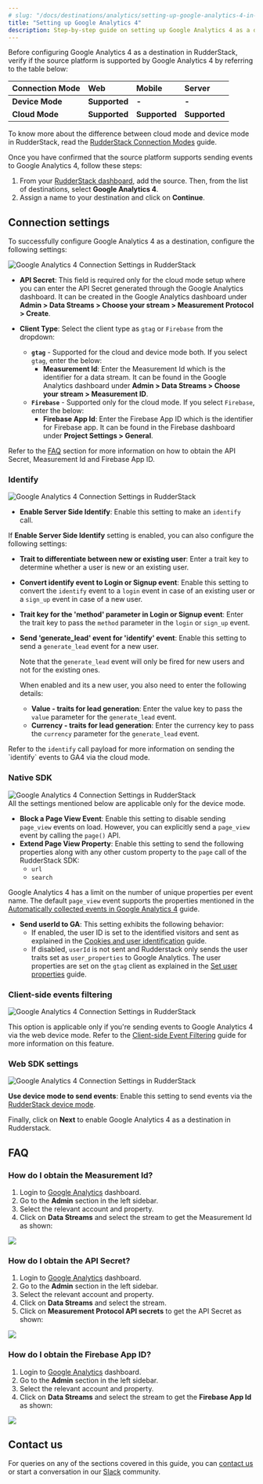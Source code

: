 ```yaml
---
# slug: "/docs/destinations/analytics/setting-up-google-analytics-4-in-rudderstack"
title: "Setting up Google Analytics 4"
description: Step-by-step guide on setting up Google Analytics 4 as a destination in RudderStack.
---
```


Before configuring Google Analytics 4 as a destination in RudderStack, verify if the source platform is supported by Google Analytics 4 by referring to the table below:

| **Connection Mode** | **Web**           | **Mobile** | **Server** |
| :------------------ | :------------ | :----- | :----- |
| **Device Mode**     | **Supported** | **-**  | **-**  |
| **Cloud Mode**      | **Supported** | **Supported**  | **Supported**  |

<div class="infoBlock">
To know more about the difference between cloud mode and device mode in RudderStack, read the <a href="https://rudderstack.com/docs/rudderstack-cloud/rudderstack-connection-modes/">RudderStack Connection Modes</a> guide.
</div>

Once you have confirmed that the source platform supports sending events to Google Analytics 4, follow these steps:

1. From your [RudderStack dashboard](https://app.rudderstack.com/), add the source. Then, from the list of destinations, select **Google Analytics 4**.
2. Assign a name to your destination and click on **Continue**.

## Connection settings

To successfully configure Google Analytics 4 as a destination, configure the following settings:

<img src="../../../assets/event-stream-destinations/google-analytics-4-connection-settings.png" alt="Google Analytics 4 Connection Settings in RudderStack" />

- **API Secret**: This field is required only for the cloud mode setup where you can enter the API Secret generated through the Google Analytics dashboard. It can be created in the Google Analytics dashboard under **Admin > Data Streams > Choose your stream > Measurement Protocol > Create**.

- **Client Type**: Select the client type as `gtag` or `Firebase` from the dropdown:
  - **`gtag`** - Supported for the cloud and device mode both. If you select `gtag`, enter the below:
    - **Measurement Id**: Enter the Measurement Id which is the identifier for a data stream. It can be found in the Google Analytics dashboard under **Admin > Data Streams > Choose your stream > Measurement ID**.
  - **`Firebase`** - Supported only for the cloud mode. If you select `Firebase`, enter the below:
    - **Firebase App Id**: Enter the Firebase App ID which is the identifier for Firebase app. It can be found in the Firebase dashboard under **Project Settings > General**.
 
<div class="infoBlock">
Refer to the <a href="#faq">FAQ</a> section for more information on how to obtain the API Secret, Measurement Id and Firebase App ID.
</div>

### Identify

<img src="../../../assets/event-stream-destinations/google-analytics-4-connection-settings-1.png" alt="Google Analytics 4 Connection Settings in RudderStack" />

- **Enable Server Side Identify**: Enable this setting to make an <Link to="/rudderstack-api/api-specification/rudderstack-spec/identify/">`identify`</Link> call.

If **Enable Server Side Identify** setting is enabled, you can also configure the following settings:

- **Trait to differentiate between new or existing user**: Enter a trait key to determine whether a user is new or an existing user.
- **Convert identify event to Login or Signup event**: Enable this setting to convert the `identify` event to a `login` event in case of an existing user or a `sign_up` event in case of a new user.
- **Trait key for the 'method' parameter in Login or Signup event**: Enter the trait key to pass the `method` parameter in the `login` or `sign_up` event.
- **Send 'generate_lead' event for 'identify' event**: Enable this setting to send a `generate_lead` event for a new user. 

  <div class="infoBlock">
  Note that the <code class="inline-code">generate_lead</code> event will only be fired for new users and not for the existing ones.
  </div>
  
  When enabled and its a new user, you also need to enter the following details:
  - **Value - traits for lead generation**: Enter the value key to pass the `value` parameter for the `generate_lead` event. 
  - **Currency - traits for lead generation**: Enter the currency key to pass the `currency` parameter for the `generate_lead` event. 

<div class="infoBlock">
Refer to the <Link to="/destinations/analytics/google-analytics-4/google-analytics-4-cloud-mode/#identify"><code class="inline-code">identify</code> call payload</Link> for more information on sending  the `identify` events to GA4 via the cloud mode.
</div>

### Native SDK

<img src="../../../assets/event-stream-destinations/google-analytics-4-connection-settings-2.png" alt="Google Analytics 4 Connection Settings in RudderStack" />

<div class="infoBlock">
All the settings mentioned below are applicable only for the device mode.
</div>

- **Block a Page View Event**: Enable this setting to disable sending `page_view` events on load. However, you can explicitly send a `page_view` event by calling the `page()` API.
- **Extend Page View Property**: Enable this setting to send the following properties along with any other custom property to the `page` call of the RudderStack SDK:
    - `url`
    - `search`
 
<div class="infoBlock">
Google Analytics 4 has a limit on the number of unique properties per event name. The default <code class="inline-code">page_view</code> event supports the properties mentioned in the <a href="https://support.google.com/analytics/answer/9234069?hl=en&ref_topic=6317484">Automatically collected events in Google Analytics 4</a> guide.
</div>

  
- **Send userId to GA**: This setting exhibits the following behavior:
    - If enabled, the user ID is set to the identified visitors and sent as explained in the [Cookies and user identification](https://developers.google.com/tag-platform/devguides/cookies#set_user_id) guide.
    - If disabled, `userId` is not sent and Rudderstack only sends the user traits set as `user_properties` to Google Analytics. The user properties are set on the `gtag` client as explained in the [Set user properties](https://developers.google.com/analytics/devguides/collection/ga4/user-properties?technology=websites) guide.

### Client-side events filtering

<img src="../../../assets/event-stream-destinations/google-analytics-4-connection-settings-3.png" alt="Google Analytics 4 Connection Settings in RudderStack" />

This option is applicable only if you're sending events to Google Analytics 4 via the web device mode. Refer to the <a href="https://www.rudderstack.com/docs/stream-sources/rudderstack-sdk-integration-guides/event-filtering/">Client-side Event Filtering</a> guide for more information on this feature.

### Web SDK settings

<img src="../../../assets/event-stream-destinations/google-analytics-4-connection-settings-4.png" alt="Google Analytics 4 Connection Settings in RudderStack" />

**Use device mode to send events**: Enable this setting to send events via the [RudderStack device mode](https://www.rudderstack.com/docs/rudderstack-cloud/rudderstack-connection-modes/#device-mode).

Finally, click on **Next** to enable Google Analytics 4 as a destination in Rudderstack.

## FAQ

### How do I obtain the Measurement Id?

1. Login to [Google Analytics](https://analytics.google.com/analytics/web/) dashboard.
2. Go to the **Admin** section in the left sidebar.
3. Select the relevant account and property.
4. Click on **Data Streams** and select the stream to get the Measurement Id as shown:

<img src="../../../assets/event-stream-destinations/measurement-id.png" />

### How do I obtain the API Secret?

1. Login to [Google Analytics](https://analytics.google.com/analytics/web/) dashboard.
2. Go to the **Admin** section in the left sidebar.
3. Select the relevant account and property.
4. Click on **Data Streams** and select the stream.
5. Click on **Measurement Protocol API secrets** to get the API Secret as shown:

<img src="../../../assets/event-stream-destinations/api-secret.png" />

### How do I obtain the Firebase App ID?

1. Login to [Google Analytics](https://analytics.google.com/analytics/web/) dashboard.
2. Go to the **Admin** section in the left sidebar.
3. Select the relevant account and property.
4. Click on **Data Streams** and select the stream to get the **Firebase App Id** as shown:
<img src="../../../assets/event-stream-destinations/firebase-app-id.png" />

## Contact us

For queries on any of the sections covered in this guide, you can [contact us](mailto:%20docs@rudderstack.com) or start a conversation in our [Slack](https://rudderstack.com/join-rudderstack-slack-community) community.

